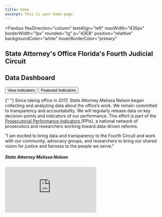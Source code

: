 ```yaml
---
title: Home
excerpt: This is your home page.
---
```



<Section
  py="8|12|16|24"
  sx={{
    backgroundImage:"url(https://raw.githubusercontent.com/brandendupont-mcw/jacksonville_dashboard/master/static/jax-bridge.jpg)",
    backgroundSize: "100% 100%;",
    backgroundRepeat: "no-repeat",
    borderRadius: 10,
  }}
>
  <Container>


<Flexbox
  flexDirection="column"
  textAlign="left"
  maxWidth="435px"
  borderWidth="1px"
  rounded="lg"
  p="4|6|8"
  position="relaltive"
  backgroundColor="white"
  hoverBorderColor="primary"
>


  <H1 fontSize="34" fontWeight="bold" mt="1|2" mb="0">
    State Attorney's Office Florida's Fourth Judicial Circuit
        <H1 m="0" fontSize="34" fontWeight="bold" lineHeight="tight" color="#005995">
    Data Dashboard
  </H1>
  </H1>
            <Grid col="2" gap="4" marginTop="4">
        <Button as="a" href="/#indicator_section" variant="primary" hoverBg="#3473c3">
          View Indicators
        </Button>
        <Button as="a" href="/#data_section" variant="secondary" hoverBg="#494949">
          Featured Indicators <Icon name="arrow-right" ml="4" />
        </Button>
      </Grid>
</Flexbox>


  </Container>


</Section>


<Section py="4|6|8|6">
  <Container>
    <Flexbox fontSize="xl|xl" gap="0" mt="1">
      <Div px="null|40" textAlign="center">
        <P>
          {" "}
          Since taking office in 2017, State Attorney Melissa Nelson began collecting
          and analyzing data about the office’s work. We remain committed to transparency
          and accountability. We will regularly release data on key decision-points
          and indicators of our performance. This effort is part of the <a href="https://prosecutorialperformanceindicators.org/">
            Prosecutorial Performance Indicators
          </a> (PPIs), a national network of prosecutors and researchers working
          toward data-driven reforms.
        </P>
      </Div>
    </Flexbox>
  </Container>
</Section>

<Section py="8|12|16|24">
  <Container>
    <Grid col="1|2" gap="8|10|14" alignItems="center">
      <Flexbox
        flexDirection="column"
        alignItems="center|flex-start"
        textAlign="center|left"
      >
        <P fontSize="xl|2xl" mt="2">
          "I am excited to bring data and transparency to the Fourth Circuit and
          work with our community, advocacy groups, and researchers to bring our
          shared vision for justice and fairness to the people we serve."
        </P>
        <H5 m="0" lineHeight="tight">
          State Attorney Melissa Nelson
        </H5>
      </Flexbox>
      <Embed
        src="https://www.youtube.com/embed/noL0Nbo-pfw?rel=0&showinfo=0"
        col="1|2"
        frameborder="0"
        allow="autoplay; encrypted-media"
        title="video"
        w="full"
        h="full"
        minHeight="300"
        rounded="lg"
        fullscreen="allow"
        scrolling="no"
      />
    </Grid>
  </Container>
</Section>
<a name="data_section"></a>
<Block src="fcards" />
<a name="indicator_section"></a>

<Block src="icards" />

<Block src="examples/footer-01" />
